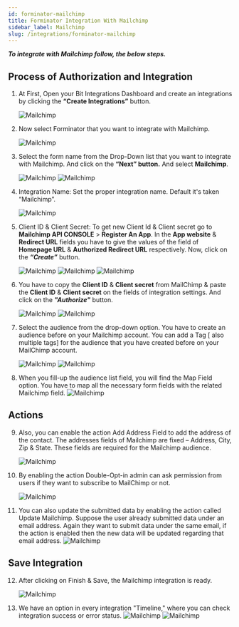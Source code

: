 ```yaml
---
id: forminator-mailchimp
title: Forminator Integration With Mailchimp
sidebar_label: Mailchimp
slug: /integrations/forminator-mailchimp
---
```



**_To integrate with Mailchimp follow, the below steps._**

## Process of Authorization and Integration

1. At First, Open your Bit Integrations Dashboard and create an integrations by clicking the **“Create Integrations”** button.

   <Image src="Mailchimp/Create Integration" alt="Mailchimp" w="1020" h="350" />

2. Now select Forminator that you want to integrate with Mailchimp.

   <Image
     src="Mailchimp/Select Contact Form 7"
     alt="Mailchimp"
     w="1020"
     h="350"
   />

3. Select the form name from the Drop-Down list that you want to integrate with Mailchimp. And click on the **“Next” button.** And select **Mailchimp**.

   <Image src="Mailchimp/forminator" alt="Mailchimp" w="1020" h="350" />
   <Image src="Mailchimp/Select Mailchimp" alt="Mailchimp" w="1020" h="350" />

4. Integration Name: Set the proper integration name. Default it's taken “Mailchimp”.

   <Image src="Mailchimp/Integration Name" alt="Mailchimp" w="1020" h="350" />

5. Client ID & Client Secret: To get new Client Id & Client secret go to **Mailchimp API CONSOLE** > **Register An App**. In the **App website** & **Redirect URL** fields you have to give the values of the field of **Homepage URL** & **Authorized Redirect URL** respectively. Now, click on the **_“Create”_** button.

   <Image src="Mailchimp/5.1" alt="Mailchimp" w="1020" h="350" />
   <Image src="Mailchimp/Registar App" alt="Mailchimp" w="1020" h="350" />
   <Image src="Mailchimp/Create button" alt="Mailchimp" w="1020" h="350" />

6. You have to copy the **Client ID** & **Client secret** from MailChimp & paste the **Client ID** & **Client secret** on the fields of integration settings. And click on the **_"Authorize"_** button.

   <Image
     src="Mailchimp/copy client id & secret"
     alt="Mailchimp"
     w="1020"
     h="350"
   />
   <Image src="Mailchimp/Authorize" alt="Mailchimp" w="1020" h="350" />

7. Select the audience from the drop-down option. You have to create an audience before on your Mailchimp account. You can add a Tag [ also multiple tags] for the audience that you have created before on your MailChimp account.

   <Image
     src="Mailchimp/Select Audience List"
     alt="Mailchimp"
     w="1020"
     h="350"
   />
   <Image src="Mailchimp/add tags" alt="Mailchimp" w="1020" h="350" />

8. When you fill-up the audience list field, you will find the Map Field option. You have to map all the necessary form fields with the related Mailchimp field.
   <Image src="Mailchimp/field mapping" alt="Mailchimp" w="1020" h="350" />

## Actions

9. Also, you can enable the action Add Address Field to add the address of the contact. The addresses fields of Mailchimp are fixed – Address, City, Zip & State. These fields are required for the Mailchimp audience.

   <Image
     src="Mailchimp/address field actions"
     alt="Mailchimp"
     w="1020"
     h="350"
   />

10. By enabling the action Double-Opt-in admin can ask permission from users if they want to subscribe to MailChimp or not.

    <Image
      src="Mailchimp/double opt-in actions"
      alt="Mailchimp"
      w="1020"
      h="350"
    />

11. You can also update the submitted data by enabling the action called Update Mailchimp. Suppose the user already submitted data under an email address. Again they want to submit data under the same email, if the action is enabled then the new data will be updated regarding that email address.
    <Image src="Mailchimp/update actions" alt="Mailchimp" w="1020" h="350" />

## Save Integration

12. After clicking on Finish & Save, the Mailchimp integration is ready.

    <Image src="Mailchimp/finish and save" alt="Mailchimp" w="1020" h="350" />

13. We have an option in every integration "Timeline," where you can check integration success or error status.
    <Image
      src="Mailchimp/integrations dashbord"
      alt="Mailchimp"
      w="1020"
      h="350"
    />
    <Image src="Mailchimp/timeline" alt="Mailchimp" w="1020" h="350" />
